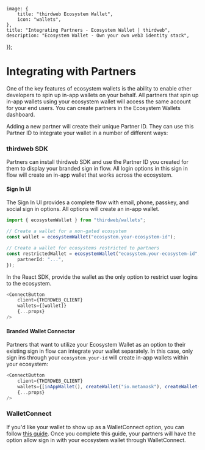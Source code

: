 
	image: {
		title: "thirdweb Ecosystem Wallet",
		icon: "wallets",
	},
	title: "Integrating Partners - Ecosystem Wallet | thirdweb",
	description: "Ecosystem Wallet - Own your own web3 identity stack",
});

# Integrating with Partners

One of the key features of ecosystem wallets is the ability to enable other developers to spin up in-app wallets on your behalf. All partners that spin up in-app wallets using your ecosystem wallet will access the same account for your end users. You can create partners in the Ecosystem Wallets dashboard.

Adding a new partner will create their unique Partner ID. They can use this Partner ID to integrate your wallet in a number of different ways:

### thirdweb SDK

Partners can install thirdweb SDK and use the Partner ID you created for them to display your branded sign in flow. All login options in this sign in flow will create an in-app wallet that works across the ecosystem.

#### Sign In UI

The Sign In UI provides a complete flow with email, phone, passkey, and social sign in options. All options will create an in-app wallet.

```ts
import { ecosystemWallet } from "thirdweb/wallets";

// Create a wallet for a non-gated ecosystem
const wallet = ecosystemWallet("ecosystem.your-ecosystem-id");

// Create a wallet for ecosystems restricted to partners
const restrictedWallet = ecosystemWallet("ecosystem.your-ecosystem-id", {
	partnerId: "...",
});
```

In the React SDK, provide the wallet as the only option to restrict user logins to the ecosystem.

```ts
<ConnectButton
	client={THIRDWEB_CLIENT}
	wallets={[wallet]}
	{...props}
/>
```

#### Branded Wallet Connector

Partners that want to utilize your Ecosystem Wallet as an option to their existing sign in flow can integrate your wallet separately. In this case, only sign ins through your `ecosystem.your-id` will create in-app wallets within your ecosystem:

```ts
<ConnectButton
	client={THIRDWEB_CLIENT}
	wallets={[inAppWallet(), createWallet("io.metamask"), createWallet("ecosystem.your-id")]}
	{...props}
/>
```

### WalletConnect

If you'd like your wallet to show up as a WalletConnect option, you can follow [this guide](https://blog.thirdweb.com/p/24541a92-7f85-47c0-9f6c-93d93f0dcb60/). Once you complete this guide, your partners will have the option allow sign in with your ecosystem wallet through WalletConnect.
